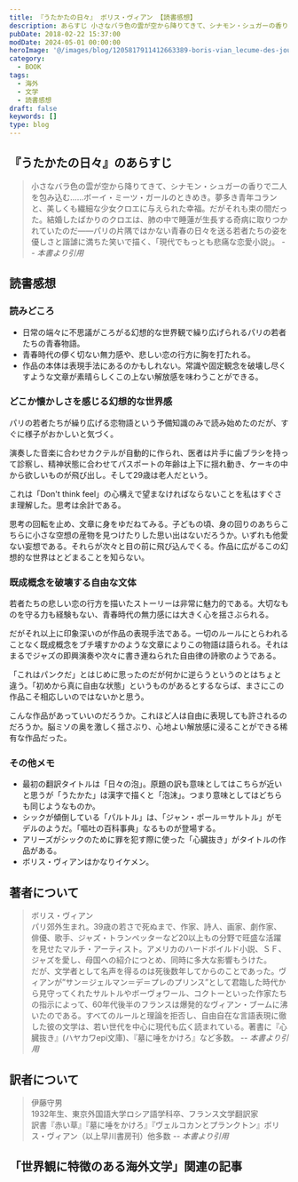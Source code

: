 ```yaml
---
title: 『うたかたの日々』 ボリス・ヴィアン 【読書感想】
description: あらすじ 小さなバラ色の雲が空から降りてきて、シナモン・シュガーの香りで二人を包み込む……ボーイ・ミーツ・ガールのときめき。夢多き青年コランと、美しくも繊細な少女クロエに与えられた幸福。だがそれも束の間だった。結婚したばかりのクロエは、肺の中で睡蓮が生長する奇病に取りつかれていたのだ
pubDate: 2018-02-22 15:37:00
modDate: 2024-05-01 00:00:00
heroImage: '@/images/blog/1205817911412663389-boris-vian_lecume-des-jours.webp'
category:
  - BOOK
tags:
  - 海外
  - 文学
  - 読書感想
draft: false
keywords: []
type: blog
---
```



## 『うたかたの日々』のあらすじ

> 小さなバラ色の雲が空から降りてきて、シナモン・シュガーの香りで二人を包み込む……ボーイ・ミーツ・ガールのときめき。夢多き青年コランと、美しくも繊細な少女クロエに与えられた幸福。だがそれも束の間だった。結婚したばかりのクロエは、肺の中で睡蓮が生長する奇病に取りつかれていたのだ――パリの片隅ではかない青春の日々を送る若者たちの姿を優しさと諧謔に満ちた笑いで描く、「現代でもっとも悲痛な恋愛小説」。 <cite>-- 本書より引用</cite>

## 読書感想

### 読みどころ

- 日常の端々に不思議がころがる幻想的な世界観で繰り広げられるパリの若者たちの青春物語。
- 青春時代の儚く切ない無力感や、悲しい恋の行方に胸を打たれる。
- 作品の本体は表現手法にあるのかもしれない。常識や固定観念を破壊し尽くすような文章が素晴らしくこの上ない解放感を味わうことができる。

### どこか懐かしさを感じる幻想的な世界感

パリの若者たちが繰り広げる恋物語という予備知識のみで読み始めたのだが、すぐに様子がおかしいと気づく。

演奏した音楽に合わせカクテルが自動的に作られ、医者は片手に歯ブラシを持って診察し、精神状態に合わせてパスポートの年齢は上下に揺れ動き、ケーキの中から欲しいものが飛び出し。そして29歳は老人だという。

これは「Don't think feel」の心構えで望まなければならないことを私はすぐさま理解した。思考は余計である。

思考の回転を止め、文章に身をゆだねてみる。子どもの頃、身の回りのあちらこちらに小さな空想の産物を見つけたりした思い出はないだろうか。いずれも他愛ない妄想である。それらが次々と目の前に飛び込んでくる。作品に広がるこの幻想的な世界はとどまることを知らない。

### 既成概念を破壊する自由な文体

若者たちの悲しい恋の行方を描いたストーリーは非常に魅力的である。大切なものを守る力も経験もない、青春時代の無力感には大きく心を揺さぶられる。

だがそれ以上に印象深いのが作品の表現手法である。一切のルールにとらわれることなく既成概念をブチ壊すかのような文章によりこの物語は語られる。それはまるでジャズの即興演奏や次々に書き連ねられた自由律の詩歌のようである。

「これはパンクだ」とはじめに思ったのだが何かに逆らうというのとはちょと違う。「初めから真に自由な状態」というものがあるとするならば、まさにこの作品こそ相応しいのではないかと思う。

こんな作品があっていいのだろうか。これほど人は自由に表現しても許されるのだろうか。脳ミソの奥を激しく揺さぶり、心地よい解放感に浸ることができる稀有な作品だった。

### その他メモ

- 最初の翻訳タイトルは「日々の泡」。原題の訳も意味としてはこちらが近いと思うが「うたかた」は漢字で描くと「泡沫」。つまり意味としてはどちらも同じようなものか。
- シックが傾倒している「パルトル」は、「ジャン・ポール＝サルトル」がモデルのようだ。「嘔吐の百科事典」なるものが登場する。
- アリーズがシックのために罪を犯す際に使った「心臓抜き」がタイトルの作品がある。
- ボリス・ヴィアンはかなりイケメン。

<div class='not-prose'>
  <div data-vc_mylinkbox_id='886753749'></div>
</div>

## 著者について

> ボリス・ヴィアン<br />
> パリ郊外生まれ。39歳の若さで死ぬまで、作家、詩人、画家、劇作家、俳優、歌手、ジャズ・トランぺッターなど20以上もの分野で旺盛な活躍を見せたマルチ・アーティスト。アメリカのハードボイルド小説、ＳＦ、ジャズを愛し、母国への紹介につとめ、同時に多大な影響もうけた。<br />
> だが、文学者として名声を得るのは死後数年してからのことであった。ヴィアンが”サン＝ジェルマン＝デ＝プレのプリンス”として君臨した時代から見守ってくれたサルトルやボーヴォワール、コクトーといった作家たちの指示によって、60年代後半のフランスは爆発的なヴィアン・ブームに沸いたのである。すべてのルールと理論を拒否し、自由自在な言語表現に徹した彼の文学は、若い世代を中心に現代も広く読まれている。著書に『心臓抜き』(ハヤカワepi文庫)、『墓に唾をかけろ』など多数。 <cite>-- 本書より引用</cite>

## 訳者について

> 伊藤守男<br />
> 1932年生、東京外国語大学ロシア語学科卒、フランス文学翻訳家<br />
> 訳書『赤い草』『墓に唾をかけろ』『ヴェルコカンとプランクトン』ボリス・ヴィアン（以上早川書房刊）他多数 <cite>-- 本書より引用</cite>

## 「世界観に特徴のある海外文学」関連の記事

<BlogCard
  title='『氷』　アンナ・カヴァン 【読書感想・あらすじ】'
  description='氷 (アンナ・カヴァン ) あらすじと感想あらすじ異常な寒波のなか、私は少女の家へと車を走らせた。地球規模の気候変動により、氷が全世界を覆いつくそうとしていた。やがて姿を消した少女を追って某国に潜入した私は、要塞のような“高い館”で絶対的な力を振るう長官と対峙するが…。'
  url='https://www.neputa-note.net/2015/05/blog-post_29/'
  domain='www.neputa-note.net'
/>

<BlogCard
  title='『ほとんど記憶のない女』 リディア・デイヴィス 【読書感想・あらすじ】'
  description='ほとんど記憶のない女 (リディア・デイヴィス) あらすじと感想。あらすじ　長短が極端に異なる５１篇の短篇集。物語は１篇ごとに大きく内容を変え、散文のような日記のようなお伽話ような話の連続は読者を非日常的感覚に引きずり込む。読書感想　６年も前に、良く読んでいた読書感想ブログに紹介されており、'
  url='https://www.neputa-note.net/2015/01/blog-post_23/'
  domain='www.neputa-note.net'
/>

<BlogCard
  title='『わたしを離さないで』 カズオ・イシグロ 【読書感想・あらすじ】'
  description='あらすじ：優秀な介護人キャシー・Hは「提供者」と呼ばれる人々の世話をしている。生まれ育った施設ヘールシャムの親友トミーやルースも提供者だった。キャシーは施設での奇妙な日々に思いをめぐらす。図画工作に力を入れた授業、毎週の健康診断、保護官と呼ばれる教師たちのぎこちない態度…。彼女の回想はヘールシャムの'
  url='https://www.neputa-note.net/2015/03/kazuo-ishiguro-dont-let-me-go/'
  domain='www.neputa-note.net'
/>
